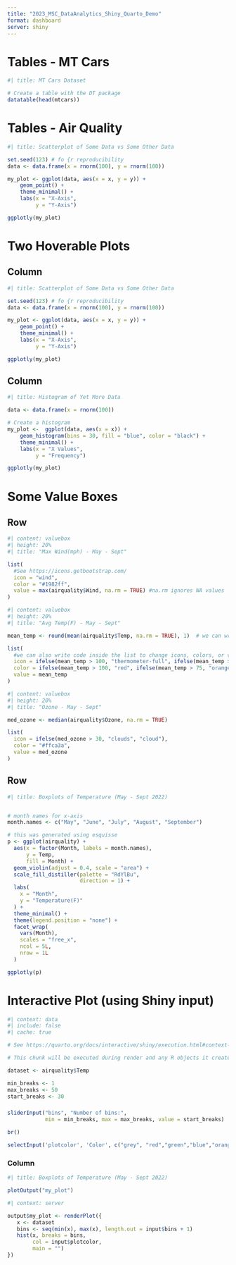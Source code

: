 ```yaml
---
title: "2023_MSC_DataAnalytics_Shiny_Quarto_Demo"
format: dashboard
server: shiny
---
```


# Tables - MT Cars

```r
#| title: MT Cars Dataset

# Create a table with the DT package 
datatable(head(mtcars))

```

# Tables - Air Quality

```r
#| title: Scatterplot of Some Data vs Some Other Data

set.seed(123) # fo {r reproducibility
data <- data.frame(x = rnorm(100), y = rnorm(100))

my_plot <- ggplot(data, aes(x = x, y = y)) + 
    geom_point() +
    theme_minimal() +
    labs(x = "X-Axis",
         y = "Y-Axis")

ggplotly(my_plot)

```

# Two Hoverable Plots

## Column {width=60%}

```r
#| title: Scatterplot of Some Data vs Some Other Data

set.seed(123) # fo {r reproducibility
data <- data.frame(x = rnorm(100), y = rnorm(100))

my_plot <- ggplot(data, aes(x = x, y = y)) + 
    geom_point() +
    theme_minimal() +
    labs(x = "X-Axis",
         y = "Y-Axis")

ggplotly(my_plot)

```

## Column {width=40%}

```r
#| title: Histogram of Yet More Data

data <- data.frame(x = rnorm(100))

# Create a histogram
my_plot <-  ggplot(data, aes(x = x)) + 
    geom_histogram(bins = 30, fill = "blue", color = "black") +
    theme_minimal() +
    labs(x = "X Values",
         y = "Frequency")

ggplotly(my_plot)

```

# Some Value Boxes

## Row

```r
#| content: valuebox
#| height: 20%
#| title: "Max Wind(mph) - May - Sept"

list(
  #See https://icons.getbootstrap.com/
  icon = "wind",  
  color = "#1982ff",
  value = max(airquality$Wind, na.rm = TRUE) #na.rm ignores NA values
)
```

```r
#| content: valuebox
#| height: 20%
#| title: "Avg Temp(F) - May - Sept"

mean_temp <- round(mean(airquality$Temp, na.rm = TRUE), 1)  # we can write code and use it in the list below

list(
  #we can also write code inside the list to change icons, colors, or values based on condition or other variable(s)
  icon = ifelse(mean_temp > 100, "thermometer-full", ifelse(mean_temp > 75, "thermometer-half", "thermometer")), 
  color = ifelse(mean_temp > 100, "red", ifelse(mean_temp > 75, "orange", "green")), 
  value = mean_temp
)
```

```r
#| content: valuebox
#| height: 20%
#| title: "Ozone - May - Sept"

med_ozone <- median(airquality$Ozone, na.rm = TRUE)

list(
  icon = ifelse(med_ozone > 30, "clouds", "cloud"),
  color = "#ffca3a",
  value = med_ozone
)
```

## Row 

```r
#| title: Boxplots of Temperature (May - Sept 2022)


# month names for x-axis
month.names <- c("May", "June", "July", "August", "September")

# this was generated using esquisse
p <- ggplot(airquality) +
  aes(x = factor(Month, labels = month.names), 
      y = Temp, 
      fill = Month) +
  geom_violin(adjust = 0.4, scale = "area") +
  scale_fill_distiller(palette = "RdYlBu", 
                       direction = 1) +
  labs(
    x = "Month",
    y = "Temperature(F)"
  ) +
  theme_minimal() +
  theme(legend.position = "none") +
  facet_wrap(
    vars(Month),
    scales = "free_x",
    ncol = 5L,
    nrow = 1L
  )

ggplotly(p)

```

# Interactive Plot (using Shiny input)

```r
#| context: data
#| include: false
#| cache: true

# See https://quarto.org/docs/interactive/shiny/execution.html#context-data

# This chunk will be executed during render and any R objects it creates will be saved to an .RData file, which will then be loaded during Shiny server startup. This means we can share data from the render to the server.

dataset <- airquality$Temp

min_breaks <- 1
max_breaks <- 50
start_breaks <- 30

```

###  {.sidebar}

```r

sliderInput("bins", "Number of bins:", 
            min = min_breaks, max = max_breaks, value = start_breaks)

br()

selectInput('plotcolor', 'Color', c("grey", "red","green","blue","orange","yellow"))


```

### Column

```r
#| title: Boxplots of Temperature (May - Sept 2022)

plotOutput("my_plot")
```


```r
#| context: server

output$my_plot <- renderPlot({
   x <- dataset
   bins <- seq(min(x), max(x), length.out = input$bins + 1)
   hist(x, breaks = bins, 
        col = input$plotcolor,
        main = "")
})

```



